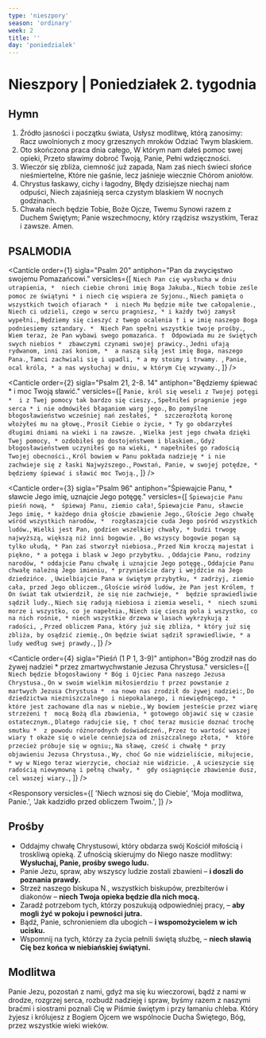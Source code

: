 ```yaml
---
type: 'nieszpory'
season: 'ordinary'
week: 2
title: ''
day: 'poniedzialek'
---
```


# Nieszpory | Poniedziałek 2. tygodnia

<OpeningVersicle />

## Hymn

1. Źródło jasności i początku świata,
   Usłysz modlitwę, którą zanosimy:
   Racz uwolnionych z mocy grzesznych mroków
   Odziać Twym blaskiem.
2. Oto skończona praca dnia całego,
   W którym nam dałeś pomoc swej opieki,
   Przeto sławimy dobroć Twoją, Panie,
   Pełni wdzięczności.
3. Wieczór się zbliża, ciemność już zapada,
   Nam zaś niech świeci słońce nieśmiertelne,
   Które nie gaśnie, lecz jaśnieje wiecznie
   Chórom aniołów.
4. Chrystus łaskawy, cichy i łagodny,
   Błędy dzisiejsze niechaj nam odpuści,
   Niech zajaśnieją serca czystym blaskiem
   W nocnych godzinach.
5. Chwała niech będzie Tobie, Boże Ojcze,
   Twemu Synowi razem z Duchem Świętym;
   Panie wszechmocny, który rządzisz wszystkim,
   Teraz i zawsze. Amen.

## PSALMODIA

<Canticle
  order={1}
  sigla="Psalm 20"
  antiphon="Pan da zwycięstwo swojemu Pomazańcowi."
  versicles={[
    `Niech Pan cię wysłucha w dniu utrapienia, * 
niech ciebie chroni imię Boga Jakuba.`,
    `Niech tobie ześle pomoc ze świątyni *
i niech cię wspiera ze Syjonu.`,
    `Niech pamięta o wszystkich twoich ofiarach * 
i niech Mu będzie miłe twe całopalenie.`,
    `Niech ci udzieli, czego w sercu pragniesz, *
i każdy twój zamysł wypełni.`,
    `Będziemy się cieszyć z twego ocalenia †
i w imię naszego Boga podniesiemy sztandary. * 
Niech Pan spełni wszystkie twoje prośby.`,
    `Wiem teraz, że Pan wybawi swego pomazańca. † 
Odpowiada mu ze świętych swych niebios * 
zbawczymi czynami swojej prawicy.`,
    `Jedni ufają rydwanom, inni zaś koniom, * 
a naszą siłą jest imię Boga, naszego Pana.`,
    `Tamci zachwiali się i upadli, *
a my stoimy i trwamy. `,
    `Panie, ocal króla, *
a nas wysłuchaj w dniu, w którym Cię wzywamy.`,
  ]}
/>

<Canticle
  order={2}
  sigla="Psalm 21, 2-8. 14"
  antiphon="Będziemy śpiewać * i moc Twoją sławić."
  versicles={[
    `Panie, król się weseli z Twojej potęgi * 
  i z Twej pomocy tak bardzo się cieszy.`,
    `Spełniłeś pragnienie jego serca *
i nie odmówiłeś błaganiom warg jego.`,
    `Bo pomyślne błogosławieństwo wcześniej nań zesłałeś, * 
szczerozłotą koronę włożyłeś mu na głowę.`,
    `Prosił Ciebie o życie, *
Ty go obdarzyłeś długimi dniami na wieki i na zawsze. `,
    `Wielka jest jego chwała dzięki Twej pomocy, *
ozdobiłeś go dostojeństwem i blaskiem.`,
    `Gdyż błogosławieństwem uczyniłeś go na wieki, *
napełniłeś go radością Twojej obecności.`,
    `Król bowiem w Panu pokłada nadzieję *
i nie zachwieje się z łaski Najwyższego.`,
    `Powstań, Panie, w swojej potędze, *
będziemy śpiewać i sławić moc Twoją.`,
  ]}
/>

<Canticle
  order={3}
  sigla="Psalm 96"
  antiphon="Śpiewajcie Panu, * sławcie Jego imię, uznajcie Jego potęgę."
  versicles={[
    `Śpiewajcie Panu pieśń nową, * 
    śpiewaj Panu, ziemio cała!`,
    `Śpiewajcie Panu, sławcie Jego imię, *
każdego dnia głoście zbawienie Jego.`,
    `Głoście Jego chwałę wśród wszystkich narodów, * 
rozgłaszajcie cuda Jego pośród wszystkich ludów.`,
    `Wielki jest Pan, godzien wszelkiej chwały, *
budzi trwogę najwyższą, większą niż inni bogowie. `,
    `Bo wszyscy bogowie pogan są tylko ułudą, *
Pan zaś stworzył niebiosa.`,
    `Przed Nim kroczą majestat i piękno, *
a potęga i blask w Jego przybytku. `,
    `Oddajcie Panu, rodziny narodów, *
oddajcie Panu chwałę i uznajcie Jego potęgę.`,
    `Oddajcie Panu chwałę należną Jego imieniu, *
przynieście dary i wejdźcie na Jego dziedzińce. `,
    `Uwielbiajcie Pana w świętym przybytku, *
zadrżyj, ziemio cała, przed Jego obliczem.`,
    `Głoście wśród ludów, że Pan jest Królem, † 
On świat tak utwierdził, że się nie zachwieje, * 
będzie sprawiedliwie sądził ludy.`,
    `Niech się radują niebiosa i ziemia weseli, * 
niech szumi morze i wszystko, co je napełnia.`,
    `Niech się cieszą pola i wszystko, co na nich rośnie, *
niech wszystkie drzewa w lasach wykrzykują z radości, `,
    `Przed obliczem Pana, który już się zbliża, *
który już się zbliża, by osądzić ziemię.`,
    `On będzie świat sądził sprawiedliwie, *
a ludy według swej prawdy.`,
  ]}
/>

<Canticle
  order={4}
  sigla="Pieśń (1 P 1, 3-9)"
  antiphon="Bóg zrodził nas do żywej nadziei * przez zmartwychwstanie Jezusa Chrystusa."
  versicles={[
    `Niech będzie błogosławiony *
Bóg i Ojciec Pana naszego Jezusa Chrystusa.`,
    `On w swoim wielkim miłosierdziu †
przez powstanie z martwych Jezusa Chrystusa * 
na nowo nas zrodził do żywej nadziei:`,
    `Do dziedzictwa niezniszczalnego i niepokalanego, i niewiędnącego, * 
które jest zachowane dla nas w niebie.`,
    `Wy bowiem jesteście przez wiarę strzeżeni † 
mocą Bożą dla zbawienia, *
gotowego objawić się w czasie ostatecznym.`,
    `Dlatego radujcie się, †
choć teraz musicie doznać trochę smutku * 
z powodu różnorodnych doświadczeń.`,
    `Przez to wartość waszej wiary †
okaże się o wiele cenniejsza od zniszczalnego złota, * 
które przecież próbuje się w ogniu;`,
    `Na sławę, cześć i chwałę *
przy objawieniu Jezusa Chrystusa.`,
    `Wy, choć Go nie widzieliście, miłujecie, *
wy w Niego teraz wierzycie, chociaż nie widzicie. `,
    `A ucieszycie się radością niewymowną i pełną chwały, * 
gdy osiągnięcie zbawienie dusz, cel waszej wiary.`,
  ]}
/>

<Passage
  sigla="1 Tes 3, 12-13"
  passage="Pan niech pomnoży liczbę waszą i niech spotęguje waszą wzajemną miłość dla wszystkich, jaką i my mamy dla was; aby serca wasze utwierdzone zostały jako nienaganne w świętości wobec Boga, Ojca naszego, na przyjście Pana naszego Jezusa wraz ze wszystkimi Jego świętymi."
/>

<Responsory
  versicles={[
    'Niech wznosi się do Ciebie',
    'Moja modlitwa, Panie.',
    'Jak kadzidło przed obliczem Twoim.',
  ]}
/>

<Magnificat antiphon="Wielbi dusza moja Pana, * bo wejrzał na uniżenie swojej służebnicy." />

## Prośby

- Oddajmy chwałę Chrystusowi, który obdarza swój Kościół miłością i troskliwą opieką. Z ufnością skierujmy do Niego nasze modlitwy: **Wysłuchaj, Panie, prośby swego ludu.**
- Panie Jezu, spraw, aby wszyscy ludzie zostali zbawieni – **i doszli do poznania prawdy.**
- Strzeż naszego biskupa N., wszystkich biskupów, prezbiterów i diakonów – **niech Twoja opieka będzie dla nich mocą.**
- Zaradź potrzebom tych, którzy poszukują odpowiedniej pracy, – **aby mogli żyć w pokoju i pewności jutra.**
- Bądź, Panie, schronieniem dla ubogich – **i wspomożycielem w ich ucisku.** 
- Wspomnij na tych, którzy za życia pełnili świętą służbę, – **niech sławią Cię bez końca w niebiańskiej świątyni.**

<CustomIntercessions />

<KyrieEleison />

<LordsPrayer />

## Modlitwa

Panie Jezu, pozostań z nami, gdyż ma się ku wieczorowi, bądź z nami w drodze, rozgrzej serca, rozbudź nadzieję i spraw, byśmy razem z naszymi braćmi i siostrami poznali Cię w Piśmie świętym i przy łamaniu chleba. Który żyjesz i królujesz z Bogiem Ojcem we wspólnocie Ducha Świętego, Bóg, przez wszystkie wieki wieków.

<Amen />

<BlessingAndConcludingVersicle />

<SalveRegina />
